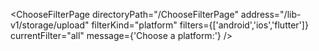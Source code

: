 


<ChooseFilterPage
    directoryPath="/ChooseFilterPage"
    address="/lib-v1/storage/upload"
    filterKind="platform"
    filters={['android','ios','flutter']}
    currentFilter="all"
    message={'Choose a platform:'}
/>
